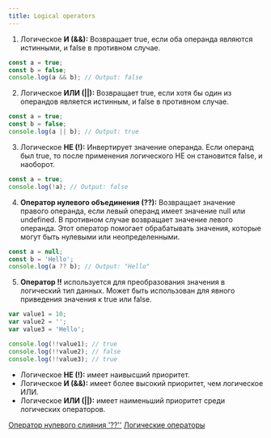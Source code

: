 ```yaml
---
title: Logical operators
---
```


1. Логическое **И (&&):** Возвращает true, если оба операнда являются истинными, и false в противном случае.

```javascript
const a = true;
const b = false;
console.log(a && b); // Output: false
```

2. Логическое **ИЛИ (||):** Возвращает true, если хотя бы один из операндов является истинным, и false в противном случае.

```javascript
const a = true;
const b = false;
console.log(a || b); // Output: true
```

3. Логическое **НЕ (!):** Инвертирует значение операнда. Если операнд был true, то после применения логического НЕ он становится false, и наоборот.

```javascript
const a = true;
console.log(!a); // Output: false
```

4. **Оператор нулевого объединения (??):** Возвращает значение правого операнда, если левый операнд имеет значение null или undefined. В противном случае возвращает значение левого операнда. Этот оператор помогает обрабатывать значения, которые могут быть нулевыми или неопределенными.

```javascript
const a = null;
const b = 'Hello';
console.log(a ?? b); // Output: "Hello"
```

5. **Оператор !!** используется для преобразования значения в логический тип данных. Может быть использован для явного приведения значения к true или false.

```javascript
var value1 = 10;
var value2 = '';
var value3 = 'Hello';

console.log(!!value1); // true
console.log(!!value2); // false
console.log(!!value3); // true
```

- Логическое **НЕ (!):** имеет наивысший приоритет.
- Логическое **И (&&):** имеет более высокий приоритет, чем логическое ИЛИ.
- Логическое **ИЛИ (||):** имеет наименьший приоритет среди логических операторов.

[Оператор нулевого слияния '??''](https://learn.javascript.ru/nullish-coalescing-operator)
[Логические операторы](https://learn.javascript.ru/logical-operators)
